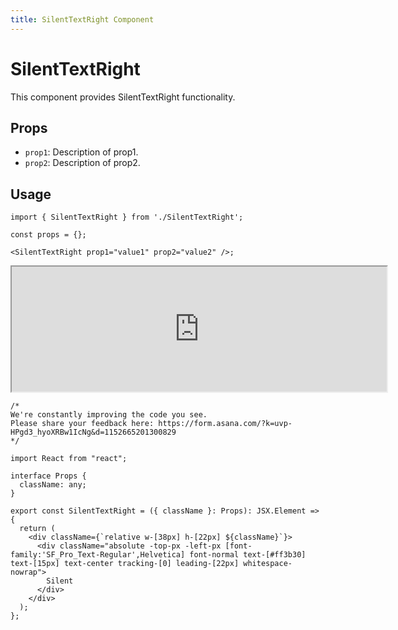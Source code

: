 ```yaml
---
title: SilentTextRight Component
---
```


# SilentTextRight

This component provides SilentTextRight functionality.

## Props

- `prop1`: Description of prop1.
- `prop2`: Description of prop2.

## Usage

```tsx
import { SilentTextRight } from './SilentTextRight';

const props = {};

<SilentTextRight prop1="value1" prop2="value2" />;
```


<iframe src="https://example.com" width="600" height="200"  rounded="12px' frameborder="0"></iframe>


```tsx
/*
We're constantly improving the code you see. 
Please share your feedback here: https://form.asana.com/?k=uvp-HPgd3_hyoXRBw1IcNg&d=1152665201300829
*/

import React from "react";

interface Props {
  className: any;
}

export const SilentTextRight = ({ className }: Props): JSX.Element => {
  return (
    <div className={`relative w-[38px] h-[22px] ${className}`}>
      <div className="absolute -top-px -left-px [font-family:'SF_Pro_Text-Regular',Helvetica] font-normal text-[#ff3b30] text-[15px] text-center tracking-[0] leading-[22px] whitespace-nowrap">
        Silent
      </div>
    </div>
  );
};

```